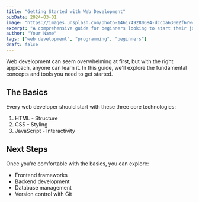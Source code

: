 ```yaml
---
title: "Getting Started with Web Development"
pubDate: 2024-03-01
image: "https://images.unsplash.com/photo-1461749280684-dccba630e2f6?w=800&auto=format&fit=crop"
excerpt: "A comprehensive guide for beginners looking to start their journey in web development."
author: "Your Name"
tags: ["web development", "programming", "beginners"]
draft: false
---
```


Web development can seem overwhelming at first, but with the right approach, anyone can learn it. In this guide, we'll explore the fundamental concepts and tools you need to get started.

## The Basics

Every web developer should start with these three core technologies:

1. HTML - Structure
2. CSS - Styling
3. JavaScript - Interactivity

## Next Steps

Once you're comfortable with the basics, you can explore:

- Frontend frameworks
- Backend development
- Database management
- Version control with Git